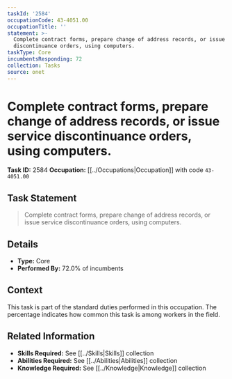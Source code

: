 ```yaml
---
taskId: '2584'
occupationCode: 43-4051.00
occupationTitle: ''
statement: >-
  Complete contract forms, prepare change of address records, or issue service
  discontinuance orders, using computers.
taskType: Core
incumbentsResponding: 72
collection: Tasks
source: onet
---
```

# Complete contract forms, prepare change of address records, or issue service discontinuance orders, using computers.

**Task ID:** 2584
**Occupation:** [[../Occupations|Occupation]] with code `43-4051.00`

## Task Statement

> Complete contract forms, prepare change of address records, or issue service discontinuance orders, using computers.

## Details

- **Type:** Core
- **Performed By:** 72.0% of incumbents

## Context

This task is part of the standard duties performed in this occupation. The percentage indicates how common this task is among workers in the field.

## Related Information

- **Skills Required:** See [[../Skills|Skills]] collection
- **Abilities Required:** See [[../Abilities|Abilities]] collection
- **Knowledge Required:** See [[../Knowledge|Knowledge]] collection
